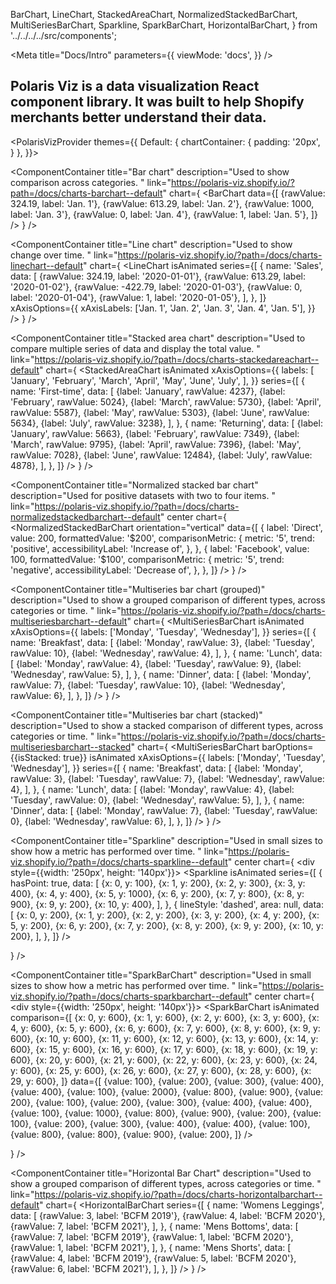  BarChart,
  LineChart,
  StackedAreaChart,
  NormalizedStackedBarChart,
  MultiSeriesBarChart,
  Sparkline,
  SparkBarChart,
  HorizontalBarChart,
} from '../../../../src/components';

<Meta
  title="Docs/Intro"
  parameters={{
    viewMode: 'docs',
  }}
/>

<div style={{ margin: '0 auto', maxWidth: '800px', color: 'white'}}>

<LogoHeader />

<h2 style={{fontWeight: 'normal', fontSize: 16, borderBottom: 0}}>
  Polaris Viz is a data visualization React component library. It was built to
  help Shopify merchants better understand their data.
</h2>

<Divider noLine />

<div style={{display: 'grid', gridGap: '20px', gridTemplateColumns: 'repeat(auto-fit, minmax(335px, 1fr))'}}>

  <PolarisVizProvider
    themes={{
      Default: {
        chartContainer: {
          padding: '20px',
        }
      },
    }}>

<ComponentContainer
  title="Bar chart"
  description="Used to show comparison across categories. "
  link="https://polaris-viz.shopify.io/?path=/docs/charts-barchart--default"
  chart={
    <BarChart
      data={[
        {rawValue: 324.19, label: 'Jan. 1'},
        {rawValue: 613.29, label: 'Jan. 2'},
        {rawValue: 1000, label: 'Jan. 3'},
        {rawValue: 0, label: 'Jan. 4'},
        {rawValue: 1, label: 'Jan. 5'},
      ]}
    />
  }
/>

<ComponentContainer
  title="Line chart"
  description="Used to show change over time. "
  link="https://polaris-viz.shopify.io/?path=/docs/charts-linechart--default"
  chart={
    <LineChart
      isAnimated
      series={[
        {
          name: 'Sales',
          data: [
            {rawValue: 324.19, label: '2020-01-01'},
            {rawValue: 613.29, label: '2020-01-02'},
            {rawValue: -422.79, label: '2020-01-03'},
            {rawValue: 0, label: '2020-01-04'},
            {rawValue: 1, label: '2020-01-05'},
          ],
        },
      ]}
      xAxisOptions={{
        xAxisLabels: ['Jan. 1', 'Jan. 2', 'Jan. 3', 'Jan. 4', 'Jan. 5'],
      }}
    />
  }
/>

<ComponentContainer
  title="Stacked area chart"
  description="Used to compare multiple series of data and display the total value. "
  link="https://polaris-viz.shopify.io/?path=/docs/charts-stackedareachart--default"
  chart={
    <StackedAreaChart
      isAnimated
      xAxisOptions={{
        labels: [
          'January',
          'February',
          'March',
          'April',
          'May',
          'June',
          'July',
        ],
      }}
      series={[
        {
          name: 'First-time',
          data: [
            {label: 'January', rawValue: 4237},
            {label: 'February', rawValue: 5024},
            {label: 'March', rawValue: 5730},
            {label: 'April', rawValue: 5587},
            {label: 'May', rawValue: 5303},
            {label: 'June', rawValue: 5634},
            {label: 'July', rawValue: 3238},
          ],
        },
        {
          name: 'Returning',
          data: [
            {label: 'January', rawValue: 5663},
            {label: 'February', rawValue: 7349},
            {label: 'March', rawValue: 9795},
            {label: 'April', rawValue: 7396},
            {label: 'May', rawValue: 7028},
            {label: 'June', rawValue: 12484},
            {label: 'July', rawValue: 4878},
          ],
        },
      ]}
    />
  }
/>

<ComponentContainer
  title="Normalized stacked bar chart"
  description="Used for positive datasets with two to four items. "
  link="https://polaris-viz.shopify.io/?path=/docs/charts-normalizedstackedbarchart--default"
  center
  chart={
    <NormalizedStackedBarChart
      orientation="vertical"
      data={[
        {
          label: 'Direct',
          value: 200,
          formattedValue: '$200',
          comparisonMetric: {
            metric: '5',
            trend: 'positive',
            accessibilityLabel: 'Increase of',
          },
        },
        {
          label: 'Facebook',
          value: 100,
          formattedValue: '$100',
          comparisonMetric: {
            metric: '5',
            trend: 'negative',
            accessibilityLabel: 'Decrease of',
          },
        },
      ]}
    />
  }
/>

<ComponentContainer
  title="Multiseries bar chart (grouped)"
  description="Used to show a grouped comparison of different types, across categories or time. "
  link="https://polaris-viz.shopify.io/?path=/docs/charts-multiseriesbarchart--default"
  chart={
    <MultiSeriesBarChart
      isAnimated
      xAxisOptions={{
        labels: ['Monday', 'Tuesday', 'Wednesday'],
      }}
      series={[
        {
          name: 'Breakfast',
          data: [
            {label: 'Monday', rawValue: 3},
            {label: 'Tuesday', rawValue: 10},
            {label: 'Wednesday', rawValue: 4},
          ],
        },
        {
          name: 'Lunch',
          data: [
            {label: 'Monday', rawValue: 4},
            {label: 'Tuesday', rawValue: 9},
            {label: 'Wednesday', rawValue: 5},
          ],
        },
        {
          name: 'Dinner',
          data: [
            {label: 'Monday', rawValue: 7},
            {label: 'Tuesday', rawValue: 10},
            {label: 'Wednesday', rawValue: 6},
          ],
        },
      ]}
    />
  }
/>

<ComponentContainer
  title="Multiseries bar chart (stacked)"
  description="Used to show a stacked comparison of different types, across categories or time. "
  link="https://polaris-viz.shopify.io/?path=/docs/charts-multiseriesbarchart--stacked"
  chart={
    <MultiSeriesBarChart
      barOptions={{isStacked: true}}
      isAnimated
      xAxisOptions={{
        labels: ['Monday', 'Tuesday', 'Wednesday'],
      }}
      series={[
        {
          name: 'Breakfast',
          data: [
            {label: 'Monday', rawValue: 3},
            {label: 'Tuesday', rawValue: 7},
            {label: 'Wednesday', rawValue: 4},
          ],
        },
        {
          name: 'Lunch',
          data: [
            {label: 'Monday', rawValue: 4},
            {label: 'Tuesday', rawValue: 0},
            {label: 'Wednesday', rawValue: 5},
          ],
        },
        {
          name: 'Dinner',
          data: [
            {label: 'Monday', rawValue: 7},
            {label: 'Tuesday', rawValue: 0},
            {label: 'Wednesday', rawValue: 6},
          ],
        },
      ]}
    />
  }
/>

<ComponentContainer
  title="Sparkline"
  description="Used in small sizes to show how a metric has performed over time. "
  link="https://polaris-viz.shopify.io/?path=/docs/charts-sparkline--default"
  center
  chart={
    <div style={{width: '250px', height: '140px'}}>
      <Sparkline
        isAnimated
        series={[
          {
            hasPoint: true,
            data: [
              {x: 0, y: 100},
              {x: 1, y: 200},
              {x: 2, y: 300},
              {x: 3, y: 400},
              {x: 4, y: 400},
              {x: 5, y: 1000},
              {x: 6, y: 200},
              {x: 7, y: 800},
              {x: 8, y: 900},
              {x: 9, y: 200},
              {x: 10, y: 400},
            ],
          },
          {
            lineStyle: 'dashed',
            area: null,
            data: [
              {x: 0, y: 200},
              {x: 1, y: 200},
              {x: 2, y: 200},
              {x: 3, y: 200},
              {x: 4, y: 200},
              {x: 5, y: 200},
              {x: 6, y: 200},
              {x: 7, y: 200},
              {x: 8, y: 200},
              {x: 9, y: 200},
              {x: 10, y: 200},
            ],
          },
        ]}
      />
    </div>
  }
/>

<ComponentContainer
  title="SparkBarChart"
  description="Used in small sizes to show how a metric has performed over time. "
  link="https://polaris-viz.shopify.io/?path=/docs/charts-sparkbarchart--default"
  center
  chart={
    <div style={{width: '250px', height: '140px'}}>
      <SparkBarChart
        isAnimated
        comparison={[
          {x: 0, y: 600},
          {x: 1, y: 600},
          {x: 2, y: 600},
          {x: 3, y: 600},
          {x: 4, y: 600},
          {x: 5, y: 600},
          {x: 6, y: 600},
          {x: 7, y: 600},
          {x: 8, y: 600},
          {x: 9, y: 600},
          {x: 10, y: 600},
          {x: 11, y: 600},
          {x: 12, y: 600},
          {x: 13, y: 600},
          {x: 14, y: 600},
          {x: 15, y: 600},
          {x: 16, y: 600},
          {x: 17, y: 600},
          {x: 18, y: 600},
          {x: 19, y: 600},
          {x: 20, y: 600},
          {x: 21, y: 600},
          {x: 22, y: 600},
          {x: 23, y: 600},
          {x: 24, y: 600},
          {x: 25, y: 600},
          {x: 26, y: 600},
          {x: 27, y: 600},
          {x: 28, y: 600},
          {x: 29, y: 600},
        ]}
        data={[
          {value: 100},
          {value: 200},
          {value: 300},
          {value: 400},
          {value: 400},
          {value: 100},
          {value: 2000},
          {value: 800},
          {value: 900},
          {value: 200},
          {value: 100},
          {value: 200},
          {value: 300},
          {value: 400},
          {value: 400},
          {value: 100},
          {value: 1000},
          {value: 800},
          {value: 900},
          {value: 200},
          {value: 100},
          {value: 200},
          {value: 300},
          {value: 400},
          {value: 400},
          {value: 100},
          {value: 800},
          {value: 800},
          {value: 900},
          {value: 200},
        ]}
      />
    </div>
  }
/>

<ComponentContainer
  title="Horizontal Bar Chart"
  description="Used to show a grouped comparison of different types, across categories or time. "
  link="https://polaris-viz.shopify.io/?path=/docs/charts-horizontalbarchart--default"
  chart={
    <HorizontalBarChart
      series={[
        {
          name: 'Womens Leggings',
          data: [
            {rawValue: 3, label: 'BCFM 2019'},
            {rawValue: 4, label: 'BCFM 2020'},
            {rawValue: 7, label: 'BCFM 2021'},
          ],
        },
        {
          name: 'Mens Bottoms',
          data: [
            {rawValue: 7, label: 'BCFM 2019'},
            {rawValue: 1, label: 'BCFM 2020'},
            {rawValue: 1, label: 'BCFM 2021'},
          ],
        },
        {
          name: 'Mens Shorts',
          data: [
            {rawValue: 4, label: 'BCFM 2019'},
            {rawValue: 5, label: 'BCFM 2020'},
            {rawValue: 6, label: 'BCFM 2021'},
          ],
        },
      ]}
    />
  }
/>

</PolarisVizProvider>

</div>

</div>
